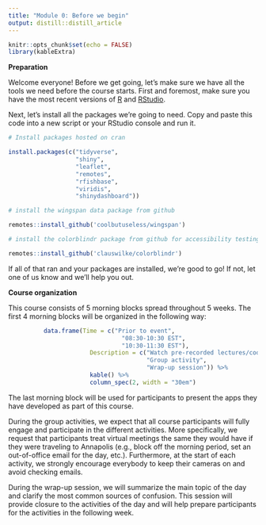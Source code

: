 ```yaml
---
title: "Module 0: Before we begin"
output: distill::distill_article
---
```


```r
knitr::opts_chunk$set(echo = FALSE)
library(kableExtra)
```

**Preparation**

Welcome everyone! Before we get going, let's make sure we have all the tools we need before the course starts. First and foremost, make sure you have the most recent versions of [R](https://www.r-project.org/) and [RStudio](https://rstudio.com/products/rstudio/download/).

Next, let's install all the packages we're going to need. Copy and paste this code into a new script or your RStudio console and run it. 

```r

# Install packages hosted on cran

install.packages(c("tidyverse",
                   "shiny",
                   "leaflet",
                   "remotes",
                   "rfishbase",
                   "viridis",
                   "shinydashboard"))

# install the wingspan data package from github

remotes::install_github('coolbutuseless/wingspan')

# install the colorblindr package from github for accessibility testing

remotes::install_github('clauswilke/colorblindr')

```

If all of that ran and your packages are installed, we're good to go! If not, let one of us know and we'll help you out.

**Course organization**

This course consists of 5 morning blocks spread throughout 5 weeks. The first 4 morning blocks will be organized in the following way:

```r

          data.frame(Time = c("Prior to event",
                                "08:30-10:30 EST",
                                "10:30-11:30 EST"),
                       Description = c("Watch pre-recorded lectures/coding sessions (these                                     videos are available in the corresponding module link)",
                                       "Group activity",
                                       "Wrap-up session")) %>%
                       kable() %>%
                       column_spec(2, width = "30em")

````

The last morning block will be used for participants to present the apps they have developed as part of this course.

During the group activities, we expect that all course participants will fully engage and participate in the different activities. More specifically, we request that participants treat virtual meetings the same they would have if they were traveling to Annapolis (e.g., block off the morning period, set an out-of-office email for the day, etc.). Furthermore, at the start of each activity, we strongly encourage everybody to keep their cameras on and avoid checking emails.

During the wrap-up session, we will summarize the main topic of the day and clarify the most common sources of confusion. This session will provide closure to the activities of the day and will help prepare participants for the activities in the following week.

